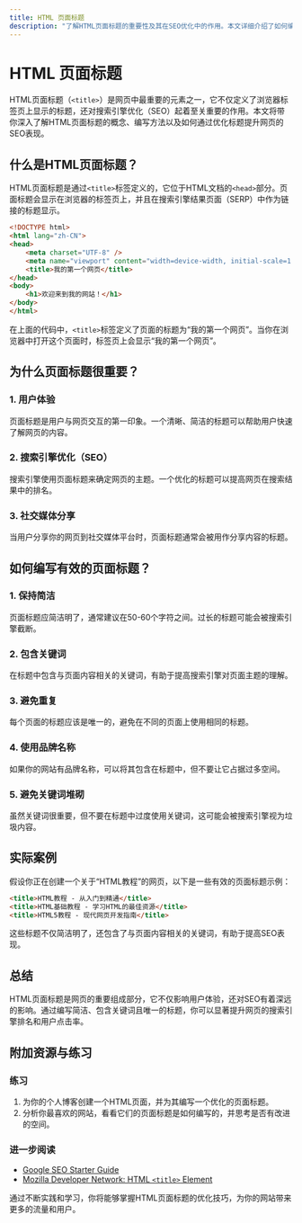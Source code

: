 ```yaml
---
title: HTML 页面标题
description: "了解HTML页面标题的重要性及其在SEO优化中的作用。本文详细介绍了如何编写有效的页面标题，并提供实际案例和代码示例。"
---
```


# HTML 页面标题

HTML页面标题（`<title>`）是网页中最重要的元素之一，它不仅定义了浏览器标签页上显示的标题，还对搜索引擎优化（SEO）起着至关重要的作用。本文将带你深入了解HTML页面标题的概念、编写方法以及如何通过优化标题提升网页的SEO表现。

## 什么是HTML页面标题？

HTML页面标题是通过`<title>`标签定义的，它位于HTML文档的`<head>`部分。页面标题会显示在浏览器的标签页上，并且在搜索引擎结果页面（SERP）中作为链接的标题显示。

```html
<!DOCTYPE html>
<html lang="zh-CN">
<head>
    <meta charset="UTF-8" />
    <meta name="viewport" content="width=device-width, initial-scale=1.0" />
    <title>我的第一个网页</title>
</head>
<body>
    <h1>欢迎来到我的网站！</h1>
</body>
</html>
```

在上面的代码中，`<title>`标签定义了页面的标题为“我的第一个网页”。当你在浏览器中打开这个页面时，标签页上会显示“我的第一个网页”。

## 为什么页面标题很重要？

### 1. **用户体验**
页面标题是用户与网页交互的第一印象。一个清晰、简洁的标题可以帮助用户快速了解网页的内容。

### 2. **搜索引擎优化（SEO）**
搜索引擎使用页面标题来确定网页的主题。一个优化的标题可以提高网页在搜索结果中的排名。

### 3. **社交媒体分享**
当用户分享你的网页到社交媒体平台时，页面标题通常会被用作分享内容的标题。

## 如何编写有效的页面标题？

### 1. **保持简洁**
页面标题应简洁明了，通常建议在50-60个字符之间。过长的标题可能会被搜索引擎截断。

### 2. **包含关键词**
在标题中包含与页面内容相关的关键词，有助于提高搜索引擎对页面主题的理解。

### 3. **避免重复**
每个页面的标题应该是唯一的，避免在不同的页面上使用相同的标题。

### 4. **使用品牌名称**
如果你的网站有品牌名称，可以将其包含在标题中，但不要让它占据过多空间。

### 5. **避免关键词堆砌**
虽然关键词很重要，但不要在标题中过度使用关键词，这可能会被搜索引擎视为垃圾内容。

## 实际案例

假设你正在创建一个关于“HTML教程”的网页，以下是一些有效的页面标题示例：

```html
<title>HTML教程 - 从入门到精通</title>
<title>HTML基础教程 - 学习HTML的最佳资源</title>
<title>HTML5教程 - 现代网页开发指南</title>
```

这些标题不仅简洁明了，还包含了与页面内容相关的关键词，有助于提高SEO表现。

## 总结

HTML页面标题是网页的重要组成部分，它不仅影响用户体验，还对SEO有着深远的影响。通过编写简洁、包含关键词且唯一的标题，你可以显著提升网页的搜索引擎排名和用户点击率。

## 附加资源与练习

### 练习
1. 为你的个人博客创建一个HTML页面，并为其编写一个优化的页面标题。
2. 分析你最喜欢的网站，看看它们的页面标题是如何编写的，并思考是否有改进的空间。

### 进一步阅读
- [Google SEO Starter Guide](https://developers.google.com/search/docs/beginner/seo-starter-guide)
- [Mozilla Developer Network: HTML `<title>` Element](https://developer.mozilla.org/en-US/docs/Web/HTML/Element/title)

通过不断实践和学习，你将能够掌握HTML页面标题的优化技巧，为你的网站带来更多的流量和用户。